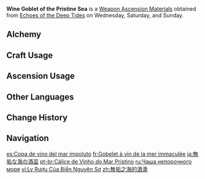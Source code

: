 {{Item Infobox
|id          = 114058
|image       = Item Wine Goblet of the Pristine Sea.png
|type        = Weapon Ascension Materials
|group       = Goblets of the Pristine Sea
|invCategory = Character Development Items
|quality     = 3
|description = What kind of empire can last for a thousand years? After returning from the [[Primordial Sea|kingdom of dragons]], the [[Remus|usurper]] once pondered this question.<br>Combining the immortal stone with the Ichor essence extracted from primordial water, and carved into a [[Praetorian Golem|race as black as iron]]&mdash; with arcane lithos for skin and Ichor for blood, never again fearing the curse of returning to the primeval past...<br>The silent golem still dreams the dream of the [[Remuria|empire]] &mdash; not knowing it has been over a thousand years since the empire's obliteration.
|day1        = Wednesday
|day2        = Saturday
|day3        = Sunday
|source1     = Echoes of the Deep Tides
|source2     = [[Parametric Transformer]]
}}
'''Wine Goblet of the Pristine Sea''' is a [[Weapon Ascension Materials]] obtained from [[Echoes of the Deep Tides]] on Wednesday, Saturday, and Sunday.

==Alchemy==
{{Recipe
|type = Crafting
|Broken Goblet of the Pristine Sea = 3
|Mora = 125
|sort = Broken Goblet of the Pristine Sea;Mora
}}

==Craft Usage==
{{Craft Usage}}

==Ascension Usage==
{{Ascension Usage}}

==Other Languages==
{{Other Languages
|en      = Wine Goblet of the Pristine Sea
|zhs     = 无垢之海的酒盏
|zhs_rm  = Wúgòu zhī Hǎi de Jiǔzhǎn
|zht     = 無垢之海的酒盞
|zht_rm  = Wúgòu zhī Hǎi de Jiǔzhǎn
|zh_tl   = 
|ja      = 無垢な海の酒盃
|ja_rm   = Muku-na Umi no Shuhai
|ja_tl   = 
|ko      = 순결한 바다의 술잔
|ko_rm   = 
|ko_tl   = 
|es      = Copa de vino del mar impoluto
|es_tl   = Wine Cup of the Unpolluted Sea
|fr      = Gobelet à vin de la mer immaculée
|fr_tl   = Wine Goblet of the Pristine Sea
|ru      = Чаша непорочного моря
|ru_tl   = Chalice of the Pure Sea
|th      = Wine Goblet of the Pristine Sea
|vi      = Ly Rượu Của Biển Nguyên Sơ
|vi_tl   = 
|de      = Weinkelch des unberührten Meers
|de_tl   = Wine Chalice of the Pristine Sea
|id      = Wine Goblet of the Pristine Sea
|pt      = Cálice de Vinho do Mar Pristino
|pt_tl   = 
|tr      = Saf Denizin Şarap Kadehi
|tr_tl   = Pristine Sea's Wine Chalice
|it      = Calice di vino del mare immacolato
|it_tl   = Wine Goblet of the Pristine Sea
}}

==Change History==
{{Change History|4.0}}

==Navigation==
{{Development Item Navbox|Weapon Materials}}

[[es:Copa de vino del mar impoluto]]
[[fr:Gobelet à vin de la mer immaculée]]
[[ja:無垢な海の酒盃]]
[[pt-br:Cálice de Vinho do Mar Pristino]]
[[ru:Чаша непорочного моря]]
[[vi:Ly Rượu Của Biển Nguyên Sơ]]
[[zh:無垢之海的酒盞]]